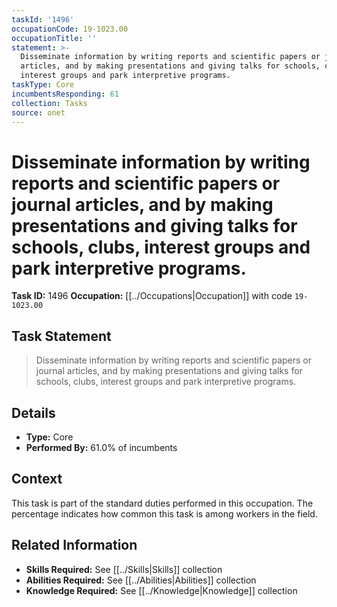```yaml
---
taskId: '1496'
occupationCode: 19-1023.00
occupationTitle: ''
statement: >-
  Disseminate information by writing reports and scientific papers or journal
  articles, and by making presentations and giving talks for schools, clubs,
  interest groups and park interpretive programs.
taskType: Core
incumbentsResponding: 61
collection: Tasks
source: onet
---
```

# Disseminate information by writing reports and scientific papers or journal articles, and by making presentations and giving talks for schools, clubs, interest groups and park interpretive programs.

**Task ID:** 1496
**Occupation:** [[../Occupations|Occupation]] with code `19-1023.00`

## Task Statement

> Disseminate information by writing reports and scientific papers or journal articles, and by making presentations and giving talks for schools, clubs, interest groups and park interpretive programs.

## Details

- **Type:** Core
- **Performed By:** 61.0% of incumbents

## Context

This task is part of the standard duties performed in this occupation. The percentage indicates how common this task is among workers in the field.

## Related Information

- **Skills Required:** See [[../Skills|Skills]] collection
- **Abilities Required:** See [[../Abilities|Abilities]] collection
- **Knowledge Required:** See [[../Knowledge|Knowledge]] collection
